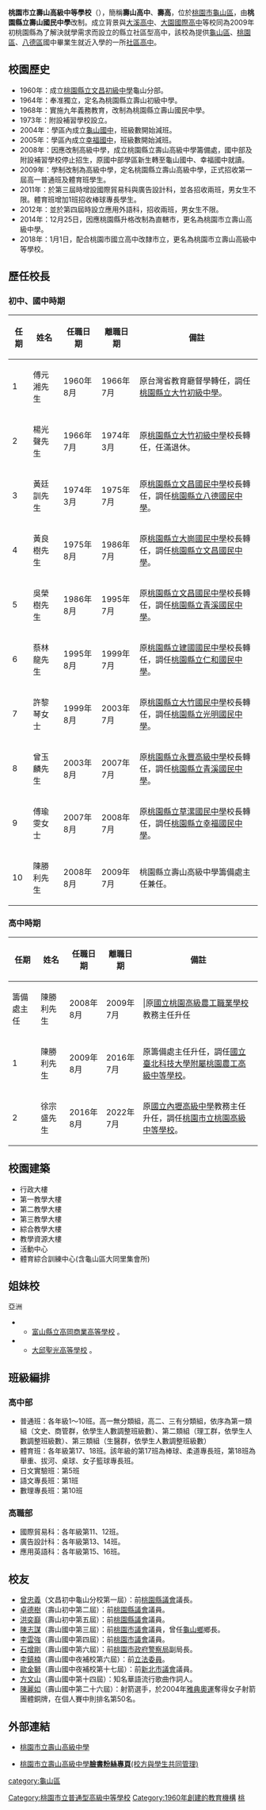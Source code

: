 {{Unreferenced|time=2021-09-07T13:43:50+00:00}}
{{Infobox_School
|name           =   桃園市立壽山高級中等學校
|other_name     =   Taoyuan Municipal Shou Shan Senior High School
|image          =   [[File:Shou-Shan_Senior_High_School_Logo.gif|File:Shou-Shan_Senior_High_School_Logo.gif]]
|motto          =   誠樸力行
|established    =   1960年 桃園縣立文昌初級中學龜山分部<br>1964年 桃園縣立壽山初級中學<br>1968年 桃園縣立壽山國民中學<br>2009年 桃園縣立壽山高級中學<br>2014年 桃園市立壽山高級中學<br>2018年 桃園市立壽山高級中等學校
|type           =   市立[[普通型高級中等學校|普通型高級中等學校]]附設專業群科
|district       =   {{flagicon|TWN}}[[中華民國|中華民國]][[桃園市|桃園市]][[龜山區|龜山區]]
|grades         =   三年制，共54班。<br>一年級18班<br>二年級18班<br>三年級18班
|president      =
|principal      =   徐宗盛
|sports         =   籃球、棒球、桌球、柔道、拔河、舉重、足球
|students       =   1,840（2021年）
|faculty        =   119人
|colors         =   <font color=orange>橘色</font>
|magazine       =   《澄橘》<br>《橘頌》<br>《新視界》
|free_label     =   校地面積
|free_text      =   32696 [[平方公尺|平方公尺]]
|address        =   {{flagicon|TWN}}333[[桃園市|桃園市]][[龜山區|龜山區]]大同路23號
|Campus         = 
|information    =
|website        =   http://www.sssh.tyc.edu.tw
}} 

'''桃園市立壽山高級中等學校'''（{{lang-en|Taoyuan Municipal Shou Shan Senior High School，縮寫'''SSSH'''}}），簡稱'''壽山高中'''、'''壽高'''，位於[[桃園市|桃園市]][[龜山區|龜山區]]，由'''桃園縣立壽山國民中學'''改制。成立背景與[[桃園市立大溪高級中等學校|大溪高中]]、[[桃園市立大園國際高級中等學校|大園國際高中]]等校同為2009年初桃園縣為了解決就學需求而設立的縣立社區型高中，該校為提供[[龜山區|龜山區]]、[[桃園區|桃園區]]、[[八德區|八德區]]國中畢業生就近入學的一所[[社區高中|社區高中]]。

==校園歷史==
*1960年：成立[[桃園市立文昌國民中學|桃園縣立文昌初級中學]]龜山分部。
*1964年：奉准獨立，定名為桃園縣立壽山初級中學。
*1968年：實施九年義務教育，改制為桃園縣立壽山國民中學。
*1973年：附設補習學校設立。
*2004年：學區內成立[[桃園市立龜山國民中學|龜山國中]]，班級數開始減班。
*2005年：學區內成立[[桃園市立幸福國民中學|幸福國中]]，班級數開始減班。
*2008年：因應改制高級中學，成立桃園縣立壽山高級中學籌備處，國中部及附設補習學校停止招生，原國中部學區新生轉至龜山國中、幸福國中就讀。
*2009年：學制改制為高級中學，定名桃園縣立壽山高級中學，正式招收第一屆高一普通班及體育班學生。
*2011年：於第三屆時增設國際貿易科與廣告設計科，並各招收兩班，男女生不限。體育班增加1班招收棒球專長學生。
*2012年：並於第四屆時設立應用外語科，招收兩班，男女生不限。
*2014年：12月25日，因應桃園縣升格改制為直轄市，更名為桃園市立壽山高級中學。
*2018年：1月1日，配合桃園市國立高中改隸市立，更名為桃園市立壽山高級中等學校。

==歷任校長==
===初中、國中時期===
<!--原任校名以任職時校名為主，不需要更為現今名稱-->
{|class="wikitable" cellspacing="0"
!任期||姓名||任職日期||離職日期||備註
|-
|1||傅元湘先生||1960年8月||1966年7月||原台灣省教育廳督學轉任，調任[[桃園市立大竹國民中學|桃園縣立大竹初級中學]]。
|-
|2||楊光聲先生||1966年7月||1974年3月||原[[桃園市立大竹國民中學|桃園縣立大竹初級中學]]校長轉任，任滿退休。
|-
|3||黃廷訓先生||1974年3月||1975年7月||原[[桃園市立文昌國民中學|桃園縣立文昌國民中學]]校長轉任，調任[[桃園市立八德國民中學|桃園縣立八德國民中學]]。
|-
|4||黃良樹先生||1975年8月||1986年7月||原[[桃園市立大崗國民中學|桃園縣立大崗國民中學]]校長轉任，調任[[桃園市立文昌國民中學|桃園縣立文昌國民中學]]。
|-
|5||吳榮樹先生||1986年8月||1995年7月||原[[桃園市立文昌國民中學|桃園縣立文昌國民中學]]校長轉任，調任[[桃園市立青溪國民中學|桃園縣立青溪國民中學]]。
|-
|6||蔡林龍先生||1995年8月||1999年7月||原[[桃園市立建國國民中學|桃園縣立建國國民中學]]校長轉任，調任[[桃園市立仁和國民中學|桃園縣立仁和國民中學]]。
|-
|7||許黎琴女士||1999年8月||2003年7月||原[[桃園市立大竹國民中學|桃園縣立大竹國民中學]]校長轉任，調任[[桃園市立光明國民中學|桃園縣立光明國民中學]]。
|-
|8||曾玉麟先生||2003年8月||2007年7月||原[[桃園市立永豐高級中等學校|桃園縣立永豐高級中學]]校長轉任，調任[[桃園市立青溪國民中學|桃園縣立青溪國民中學]]。
|-
|9||傅瑜雯女士||2007年8月||2008年7月||原[[桃園市立草漯國民中學|桃園縣立草漯國民中學]]校長轉任，調任[[桃園市立幸福國民中學|桃園縣立幸福國民中學]]。
|-
|10||陳勝利先生||2008年8月||2009年7月||桃園縣立壽山高級中學籌備處主任兼任。
|}

===高中時期===
{|class="wikitable" cellspacing="0"
!任期||姓名||任職日期||離職日期||備註
|-
|籌備處主任||陳勝利先生||2008年8月||2009年7月|||原[[國立臺北科技大學附屬桃園農工高級中等學校|國立桃園高級農工職業學校]]教務主任升任
|-
|1||陳勝利先生||2009年8月||2016年7月||原籌備處主任升任，調任[[國立臺北科技大學附屬桃園農工高級中等學校|國立臺北科技大學附屬桃園農工高級中等學校]]。
|-
|2||徐宗盛先生||2016年8月||2022年7月||原[[桃園市立內壢高級中等學校|國立內壢高級中學]]教務主任升任，調任[[桃園市立桃園高級中等學校|桃園市立桃園高級中等學校]]。
|}

==校園建築==
*行政大樓
*第一教學大樓
*第二教學大樓
*第三教學大樓
*綜合教學大樓
*教學資源大樓
*活動中心
*體育綜合訓練中心(含龜山區大同里集會所)

== 姐妹校 ==
亞洲
*{{JPN}}
**[https://ja.wikipedia.org/wiki/%E5%AF%8C%E5%B1%B1%E7%9C%8C%E7%AB%8B%E9%AB%98%E5%B2%A1%E5%95%86%E6%A5%AD%E9%AB%98%E7%AD%89%E5%AD%A6%E6%A0%A1 富山縣立高岡商業高等學校] {{Wayback|url=https://ja.wikipedia.org/wiki/%E5%AF%8C%E5%B1%B1%E7%9C%8C%E7%AB%8B%E9%AB%98%E5%B2%A1%E5%95%86%E6%A5%AD%E9%AB%98%E7%AD%89%E5%AD%A6%E6%A0%A1 |date=20140717180630 }}。
*{{KOR}}
**[https://ko.wikipedia.org/wiki/%EC%84%B1%EA%B4%91%EA%B3%A0%EB%93%B1%ED%95%99%EA%B5%90 大邱聖光高等學校] {{Wayback|url=https://ko.wikipedia.org/wiki/%EC%84%B1%EA%B4%91%EA%B3%A0%EB%93%B1%ED%95%99%EA%B5%90 |date=20161221002104 }}。

==班級編排==
=== 高中部 ===
*普通班：各年級1～10班。高一無分類組，高二、三有分類組，依序為第一類組（文史、商管群，依學生人數調整班級數）、第二類組（理工群，依學生人數調整班級數）、第三類組（生醫群，依學生人數調整班級數）
*體育班：各年級第17、18班。該年級的第17班為棒球、柔道專長班，第18班為舉重、拔河、桌球、女子籃球專長班。
*日文實驗班：第5班
*語文專長班：第1班
*數理專長班：第10班

=== 高職部 ===
*國際貿易科：各年級第11、12班。
*廣告設計科：各年級第13、14班。
*應用英語科：各年級第15、16班。

==校友==
*[[曾忠義|曾忠義]]（文昌初中龜山分校第一屆）：前[[桃園市議會|桃園縣議會]]議長。
*[[卓德樹|卓德樹]]（壽山初中第二屆）：前[[桃園市議會|桃園縣議會]]議員。
*[[洪奕巔|洪奕巔]]（壽山初中第五屆）：前[[桃園市議會|桃園縣議會]]議員。
*[[陳志謀|陳志謀]]（壽山國中第三屆）：前[[桃園市議會|桃園市議會]]議員，曾任[[龜山區|龜山鄉]]鄉長。
*[[李雲強|李雲強]]（壽山國中第四屆）：前[[桃園市議會|桃園市議會]]議員。
*[[石增剛|石增剛]]（壽山國中第六屆）：前[[桃園市政府警察局|桃園市政府警察局]]副局長。
*[[李鎮楠|李鎮楠]]（壽山國中夜補校第六屆）：前[[立法委員|立法委員]]。
*[[歐金獅|歐金獅]]（壽山國中夜補校第十七屆）：前[[新北市議會|新北市議會]]議員。
*[[方文山|方文山]]（壽山國中第十四屆）：知名華語流行歌曲作詞人。
*[[陳麗如|陳麗如]]（壽山國中第二十六屆）：射箭選手，於2004年[[2004年夏季奥林匹克运动会|雅典奧運]]奪得女子射箭團體銅牌，在個人賽中則排名第50名。

==外部連結==
*{{zh-tw}}[http://www.sssh.tyc.edu.tw/ 桃園市立壽山高級中學] {{Wayback|url=http://www.sssh.tyc.edu.tw/ |date=20090418214135 }}
*{{zh-tw}}[https://www.facebook.com/ShouShanSeniorHigh 桃園市立壽山高級中學'''臉書粉絲專頁'''(校方與學生共同管理)] {{Wayback|url=https://www.facebook.com/ShouShanSeniorHigh |date=20200526013138 }}

{{桃園縣高級中等學校}}

[[Category:桃園市立普通型高級中等學校|Category:桃園市立普通型高級中等學校]]
[[category:龜山區|category:龜山區]]
[[Category:1960年創建的教育機構|Category:1960年創建的教育機構]]
[[Category:臺灣原住民實驗教育與重點學校|桃]]